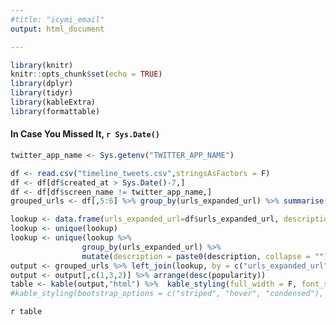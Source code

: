 ```yaml
---
#title: "icymi_email"
output: html_document

---
```


```r
library(knitr)
knitr::opts_chunk$set(echo = TRUE)
library(dplyr)
library(tidyr)
library(kableExtra)
library(formattable)

```


#### In Case You Missed It, `r Sys.Date()`
```r
twitter_app_name <- Sys.getenv("TWITTER_APP_NAME")

df <- read.csv("timeline_tweets.csv",stringsAsFactors = F)
df <- df[df$created_at > Sys.Date()-7,]
df <- df[df$screen_name != twitter_app_name,]
grouped_urls <- df[,5:6] %>% group_by(urls_expanded_url) %>% summarise(popularity = sum(popularity)) %>% arrange(desc(popularity))

lookup <- data.frame(urls_expanded_url=df$urls_expanded_url, description=paste0(df$screen_name,": ",df$text),stringsAsFactors = F)
lookup <- unique(lookup)
lookup <- unique(lookup %>% 
                group_by(urls_expanded_url) %>% 
                mutate(description = paste0(description, collapse = "")))
output <- grouped_urls %>% left_join(lookup, by = c("urls_expanded_url" = "urls_expanded_url"))
output <- output[,c(1,3,2)] %>% arrange(desc(popularity))
table <- kable(output,"html") %>%  kable_styling(full_width = F, font_size = 9) %>% column_spec(column = 1, width = "2cm", width_max = "2cm")
#kable_styling(bootstrap_options = c("striped", "hover", "condensed"), full_width = F)
```
`r table`
